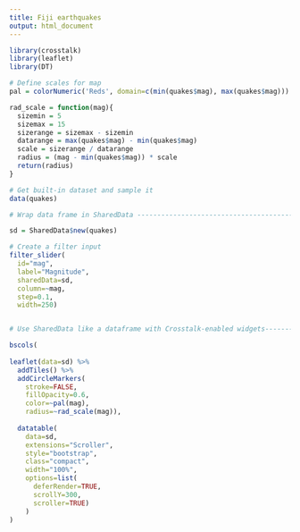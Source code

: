 ```yaml
---
title: Fiji earthquakes
output: html_document
---
```


```r
library(crosstalk)
library(leaflet)
library(DT)

# Define scales for map
pal = colorNumeric('Reds', domain=c(min(quakes$mag), max(quakes$mag)))

rad_scale = function(mag){
  sizemin = 5
  sizemax = 15
  sizerange = sizemax - sizemin
  datarange = max(quakes$mag) - min(quakes$mag)
  scale = sizerange / datarange
  radius = (mag - min(quakes$mag)) * scale
  return(radius)
}

# Get built-in dataset and sample it
data(quakes)

# Wrap data frame in SharedData ------------------------------------------------

sd = SharedData$new(quakes)

# Create a filter input
filter_slider(
  id="mag", 
  label="Magnitude", 
  sharedData=sd,
  column=~mag,
  step=0.1,
  width=250)


# Use SharedData like a dataframe with Crosstalk-enabled widgets--------------

bscols(
  
leaflet(data=sd) %>%
  addTiles() %>%
  addCircleMarkers(
    stroke=FALSE,
    fillOpacity=0.6,
    color=~pal(mag),
    radius=~rad_scale(mag)),
  
  datatable(
    data=sd,
    extensions="Scroller",
    style="bootstrap",
    class="compact",
    width="100%",
    options=list(
      deferRender=TRUE,
      scrollY=300,
      scroller=TRUE)
    )
)
```